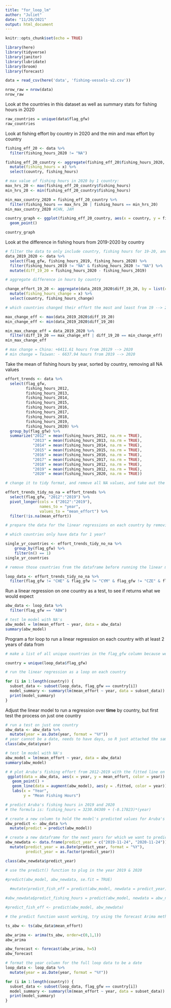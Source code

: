 ```yaml
---
title: "for_loop_lm"
author: "Juliet"
date: "11/20/2021"
output: html_document
---
```


```r
knitr::opts_chunk$set(echo = TRUE)
```

```r
library(here)
library(tidyverse)
library(janitor)
library(lubridate)
library(broom)
library(forecast)
```

```r
data = read_csv(here('data', 'fishing-vessels-v2.csv'))

nrow_raw = nrow(data)
nrow_raw
```

Look at the countries in this dataset as well as summary stats for fishing hours in 2020

```r
raw_countries = unique(data$flag_gfw)
raw_countries
```
Look at fishing effort by country in 2020 and the min and max effort by country
```r
fishing_eff_20 <- data %>% 
  filter(fishing_hours_2020 != "NA")

fishing_eff_20_country <- aggregate(fishing_eff_20$fishing_hours_2020, by = list(country=fishing_eff_20$flag_gfw), FUN=sum) %>% 
  mutate(fishing_hours = x) %>% 
  select(country, fishing_hours)

# max value of fishing hours in 2020 by 1 country:
max_hrs_20 <- max(fishing_eff_20_country$fishing_hours)
min_hrs_20 <- min(fishing_eff_20_country$fishing_hours)

min_max_country_2020 = fishing_eff_20_country %>% 
  filter(fishing_hours == max_hrs_20 | fishing_hours == min_hrs_20)
min_max_country_2020 #CHN, JAM

country_graph <- ggplot(fishing_eff_20_country, aes(x = country, y = fishing_hours)) +
  geom_point()

country_graph
```

Look at the difference in fishing hours from 2019-2020 by country

```r
# filter the data to only include country, fishing hours for 19-20, and the diff btw those years
data_2019_2020 <- data %>% 
  select(flag_gfw, fishing_hours_2019, fishing_hours_2020) %>% 
  filter(fishing_hours_2019 != "NA" & fishing_hours_2020 != "NA") %>% 
  mutate(diff_19_20 = fishing_hours_2020 - fishing_hours_2019)

# aggregate difference in hours by country

change_effort_19_20 <- aggregate(data_2019_2020$diff_19_20, by = list(country=data_2019_2020$flag_gfw), FUN=sum) %>%
  mutate(fishing_hours_change = x) %>% 
  select(country, fishing_hours_change)

# which countries changed their effort the most and least from 19 --> 20?

max_change_eff <- max(data_2019_2020$diff_19_20)
min_change_eff <- min(data_2019_2020$diff_19_20)

min_max_change_eff = data_2019_2020 %>% 
  filter(diff_19_20 == max_change_eff | diff_19_20 == min_change_eff)
min_max_change_eff

# max change = China: +6411.61 hours from 20129 --> 2020
# min change = Taiwan: - 6637.94 hours from 2019 --> 2020
```
Take the mean of fishing hours by year, sorted by country, removing all NA values
```r
effort_trends <- data %>% 
  select(flag_gfw, 
         fishing_hours_2012,
         fishing_hours_2013,
         fishing_hours_2014,
         fishing_hours_2015,
         fishing_hours_2016,
         fishing_hours_2017,
         fishing_hours_2018,
         fishing_hours_2019,
         fishing_hours_2020) %>% 
  group_by(flag_gfw) %>% 
  summarize("2012" = mean(fishing_hours_2012, na.rm = TRUE),
            "2013" = mean(fishing_hours_2013, na.rm = TRUE),
            "2014" = mean(fishing_hours_2014, na.rm = TRUE),
            "2015" = mean(fishing_hours_2015, na.rm = TRUE),
            "2016" = mean(fishing_hours_2016, na.rm = TRUE),
            "2017" = mean(fishing_hours_2017, na.rm = TRUE),
            "2018" = mean(fishing_hours_2012, na.rm = TRUE),
            "2019" = mean(fishing_hours_2012, na.rm = TRUE),
            "2020" = mean(fishing_hours_2020, na.rm = TRUE))

# change it to tidy format, and remove all NA values, and take out the year 2020 because we want to compare what we would EXPECT in 2020 based on what we saw in 2012-2019

effort_trends_tidy_no_na = effort_trends %>%
  select(flag_gfw, "2012":"2019") %>% 
  pivot_longer(cols = ("2012":"2019"),
               names_to = "year",
               values_to = "mean_effort") %>% 
  filter(!is.na(mean_effort))

# prepare the data for the linear regressions on each country by removing all countries that only have 1 year entry, because we need at least 2 years of mean fishing effort to establish a linear model

# which countries only have data for 1 year?

single_yr_countries <- effort_trends_tidy_no_na %>%
    group_by(flag_gfw) %>%
    filter(n() == 1)
single_yr_countries

# remove those countries from the dataframe before running the linear model

loop_data <- effort_trends_tidy_no_na %>% 
  filter(flag_gfw != "CHE" & flag_gfw != "CYM" & flag_gfw != "CZE" & flag_gfw != "DJI" & flag_gfw != "GNB" & flag_gfw != "JOR" & flag_gfw != "LSO" & flag_gfw != "NGA" & flag_gfw != "NIU" & flag_gfw != "TCD" & flag_gfw != "TON" & flag_gfw != "TUN" & flag_gfw != "WLF")
```

Run a linear regression on one country as a test, to see if returns what we would expect
```r
abw_data <- loop_data %>% 
  filter(flag_gfw == "ABW")

# test lm model with NA's
abw_model = lm(mean_effort ~ year, data = abw_data)
summary(abw_model)
```


Program a for loop to run a linear regression on each country with at least 2 years of data from 
```r
# make a list of all unique countries in the flag_gfw column because we want to run a linear regression on each country, not on each row

country = unique(loop_data$flag_gfw)

# run the linear regression as a loop on each country

for (i in 1:length(country)) {
  subset_data <- subset(loop_data, flag_gfw == country[i])
  model_summary <- summary(lm(mean_effort ~ year, data = subset_data))
  print(model_summary)
}
```
Adjust the linear model to run a regression over **time** by country, but first test the process on just one country

```r
# run a test on just one country
abw_data <- abw_data %>%
  mutate(year = as.Date(year, format = "%Y"))
# year cannot be a date, needs to have days, so R just attached the same random day to each year
class(abw_data$year)

# test lm model with NA's
abw_model = lm(mean_effort ~ year, data = abw_data)
summary(abw_model)

# # plot Aruba's fishing effort from 2012-2019 with the fitted line on top of the raw data
 ggplot(data = abw_data, aes(x = year, y = mean_effort, color = year)) +
   geom_point() +
   geom_line(data = augment(abw_model), aes(y = .fitted, color = year)) + 
   labs(x = "Year",
        y = "Mean Fishing Hours")
```
```r
# predict Aruba's fishing hours in 2019 and 2020
# the formula is: fishing_hours = 3230.04309 + (-0.17823)*(year)

# create a new column to hold the model's predicted values for Aruba's fishing hours for 2012-2019, just to check out how the predict function's outputs compare to the actual values
abw_predict <- abw_data %>% 
  mutate(predict = predict(abw_model))

# create a new dataframe for the next years for which we want to predict
abw_newdata <- data.frame(predict_year = c("2019-11-24", "2020-11-24")) %>%
  mutate(predict_year = as.Date(predict_year, format = "%Y"),
         predict_year = as.factor(predict_year))

class(abw_newdata$predict_year)

# use the predict() function to plug in the year 2019 & 2020

#predict(abw_model, abw_newdata, se.fit = TRUE)
  
  #mutate(predict_fish_eff = predict(abw_model, newdata = predict_year))

#abw_newdata$predict_fishing_hours = predict(abw_model, newdata = abw_newdata)

#predict_fish_eff <- predict(abw_model, abw_newdata)
```
```r
# the predict function wasnt working, try using the forecast Arima method

ts_abw <- ts(abw_data$mean_effort)

abw_arima <- arima(ts_abw, order=c(0,1,1))
abw_arima

abw_forecast <- forecast(abw_arima, h=5)
abw_forecast
```



```r
# format the year column for the full loop data to be a date
loop_data <- loop_data %>% 
  mutate(year = as.Date(year, format = "%Y"))
```


```r

for (i in 1:length(country)) {
  subset_data <- subset(loop_data, flag_gfw == country[i])
  model_summary <- summary(lm(mean_effort ~ year, data = subset_data))
  print(model_summary)
}

```

















